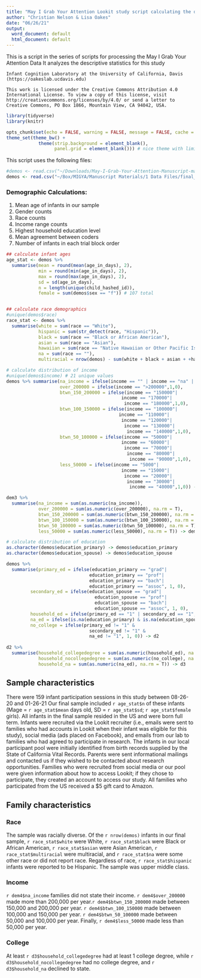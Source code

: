```yaml
---
title: "May I Grab Your Attention Lookit study script calculating the demographics"
author: "Christian Nelson & Lisa Oakes"
date: "06/26/21"
output:
  word_document: default
  html_document: default
---
```

 
  This is a script in the series of scripts for processing the May I Grab Your Attention Data
  It analyzes the descriptive statistics for this study
 
    Infant Cognition Laboratory at the University of California, Davis (https://oakeslab.ucdavis.edu)
 
    This work is licensed under the Creative Commons Attribution 4.0
    International License. To view a copy of this license, visit
    http://creativecommons.org/licenses/by/4.0/ or send a letter to
    Creative Commons, PO Box 1866, Mountain View, CA 94042, USA.
 
```r

library(tidyverse)
library(knitr)

opts_chunk$set(echo = FALSE, warning = FALSE, message = FALSE, cache = FALSE)
theme_set(theme_bw() + 
            theme(strip.background = element_blank(), 
                  panel.grid = element_blank())) # nice theme with limited extras
```

This script uses the following files:
```r
#demos <- read.csv("~/Downloads/May-I-Grab-Your-Attention-Manuscript-main/Manuscript Materials/1 Data Files/final_demographics.csv")
demos <- read.csv("~/Box/MIGYA/Manuscript Materials/1 Data Files/final_demographics.csv")
```

### Demographic Calculations:
  1. Mean age of infants in our sample
  2. Gender counts
  3. Race counts
  4. Income range counts
  5. Highest household education level
  6. Mean agreement between coders
  7. Number of infants in each trial block order
  
```r
## calculate infant ages
age_stat <- demos %>%
  summarise(mean = round(mean(age_in_days), 2),
            min = round(min(age_in_days), 2),
            max = round(max(age_in_days), 2),
            sd = sd(age_in_days),
            n = length(unique(child_hashed_id)),
            female = sum(demos$sex == "f")) # 107 total


## calculate race demographics
#unique(demos$race) 
race_stat <- demos %>%
  summarise(white = sum(race == "White"), 
            hispanic = sum(str_detect(race, "Hispanic")),
            black = sum(race == "Black or African American"),
            asian = sum(race == "Asian"),
            hawaiian = sum(race == "Native Hawaiian or Other Pacific Islander"),
            na = sum(race == ""),
            multiracial = nrow(demos) - sum(white + black + asian + +hawaiian + na)) # 107

# calculate distribution of income
#unique(demos$income) # 21 unique values
demos %>% summarise(na_income = ifelse(income == "" | income == "na" | is.na(income),1,0),
                    over_200000 = ifelse(income == ">200000",1,0),
                    btwn_150_200000 = ifelse(income == "150000"|
                                           income == "170000"| 
                                            income == "180000",1,0),
                    btwn_100_150000 = ifelse(income == "100000"|
                                          income == "110000"|
                                           income == "120000"| 
                                            income == "130000"|
                                             income == "140000",1,0),
                    btwn_50_100000 = ifelse(income == "50000"|
                                           income == "60000"| 
                                            income == "70000"|
                                             income == "80000"|
                                              income == "90000",1,0),
                    less_50000 = ifelse(income == "5000"|
                                           income == "15000"| 
                                            income == "20000"|
                                             income == "30000"|
                                              income == "40000",1,0)) -> dem3 # 107 total

dem3 %>% 
  summarise(na_income = sum(as.numeric(na_income)),
            over_200000 = sum(as.numeric(over_200000), na.rm = T),
            btwn_150_200000 = sum(as.numeric(btwn_150_200000), na.rm = T),
            btwn_100_150000 = sum(as.numeric(btwn_100_150000), na.rm = T),
            btwn_50_100000 = sum(as.numeric(btwn_50_100000), na.rm = T),
            less_50000 = sum(as.numeric(less_50000), na.rm = T)) -> dem4

# calculate distribution of education
as.character(demos$education_primary) -> demos$education_primary
as.character(demos$education_spouse) -> demos$education_spouse

demos %>% 
  summarise(primary_ed = ifelse(education_primary == "grad"|
                               education_primary == "prof"|
                               education_primary == "bach"|
                               education_primary == "assoc", 1, 0),
         secondary_ed = ifelse(education_spouse == "grad"|
                                 education_spouse == "prof"|
                                 education_spouse == "bach"|
                                 education_spouse == "assoc", 1, 0),
         household_ed = ifelse(primary_ed == "1" | secondary_ed == "1", 1, 0),
         na_ed = ifelse(is.na(education_primary) & is.na(education_spouse), 1, 0),
         no_college = ifelse(primary_ed != "1" & 
                               secondary_ed != "1" & 
                               na_ed != "1", 1, 0)) -> d2
  
d2 %>% 
  summarise(household_collegedegree = sum(as.numeric(household_ed), na.rm = T),
            household_nocollegedegree = sum(as.numeric(no_college), na.rm = T),
            household_na = sum(as.numeric(na_ed), na.rm = T)) -> d3

```

## Sample characteristics

There were 159 infant participation sessions in this study between 08-26-20 and 01-26-21 Our final sample included `r age_stat$n` of these infants (Mage = `r age_stat$mean` days old, SD = `r age_stat$sd`; `r age_stat$female` girls). All infants in the final sample resided in the US and were born full term. Infants were recruited via the Lookit recruiter (i.e., emails were sent to families who had accounts in Lookit when their infant was eligible for this study), social media (ads placed on Facebook), and emails from our lab to families who had agreed to participate in research. The infants in our local participant pool were initially identified from birth records supplied by the State of California Vital Records. Parents were sent informational mailings and contacted us if they wished to be contacted about research opportunities. Families who were recruited from social media or our pool were given information about how to access Lookit; if they chose to participate, they created an account to access our study. All families who participated from the US received a $5 gift card to Amazon.

## Family characteristics

### Race
The sample was racially diverse. Of the `r nrow(demos)` infants in our final sample, `r race_stat$white` were White, `r race_stat$black` were Black or African American, `r race_stat$asian` were Asian American, `r race_stat$multiracial` were multiracial, and `r race_stat$na` were some other race or did not report race. Regardless of race, `r race_stat$hispanic` infants were reported to be Hispanic. The sample was upper middle class. 

### Income
`r dem4$na_income` families did not state their income. `r dem4$over_200000` made more than 200,000 per year.`r dem4$btwn_150_200000` made between 150,000 and 200,000 per year. `r dem4$btwn_100_150000` made between 100,000 and 150,000 per year. `r dem4$btwn_50_100000` made between 50,000 and 100,000 per year. Finally, `r dem4$less_50000` made less than 50,000 per year.

### College
At least `r d3$household_collegedegree` had at least 1 college degree, while `r d3$household_nocollegedegree` had no college degree, and `r d3$household_na` declined to state. 

